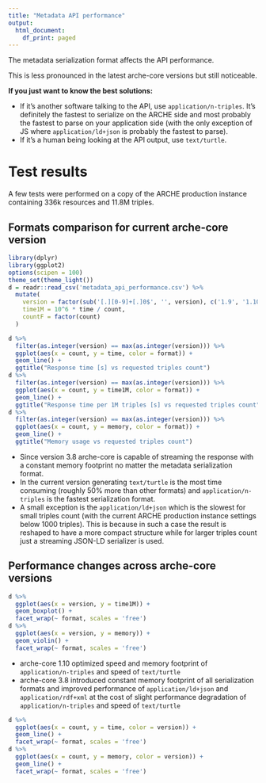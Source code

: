 ```yaml
---
title: "Metadata API performance"
output:
  html_document:
    df_print: paged
---
```


The metadata serialization format affects the API performance.

This is less pronounced in the latest arche-core versions but still noticeable.

**If you just want to know the best solutions:**

* If it's another software talking to the API, use `application/n-triples`. It's definitely the fastest to serialize on the ARCHE side and most probably the fastest to parse on your application side (with the only exception of JS where `application/ld+json` is probably the fastest to parse).
* If it's a human being looking at the API output, use `text/turtle`.

# Test results

A few tests were performed on a copy of the ARCHE production instance containing 336k resources and 11.8M triples.

## Formats comparison for current arche-core version

```r
library(dplyr)
library(ggplot2)
options(scipen = 100)
theme_set(theme_light())
d = readr::read_csv('metadata_api_performance.csv') %>%
  mutate(
    version = factor(sub('[.][0-9]+[.]0$', '', version), c('1.9', '1.10', '2.0', '3.0', '3.4', '3.7', '3.8')),
    time1M = 10^6 * time / count,
    countF = factor(count)
  )
```

```r
d %>%
  filter(as.integer(version) == max(as.integer(version))) %>%
  ggplot(aes(x = count, y = time, color = format)) +
  geom_line() +
  ggtitle("Response time [s] vs requested triples count")
d %>%
  filter(as.integer(version) == max(as.integer(version))) %>%
  ggplot(aes(x = count, y = time1M, color = format)) +
  geom_line() +
  ggtitle("Response time per 1M triples [s] vs requested triples count")
d %>%
  filter(as.integer(version) == max(as.integer(version))) %>%
  ggplot(aes(x = count, y = memory, color = format)) +
  geom_line() +
  ggtitle("Memory usage vs requested triples count")
```

* Since version 3.8 arche-core is capable of streaming the response with a constant memory footprint no matter the metadata serialization format.
* In the current version generating `text/turtle` is the most time consuming (roughly 50% more than other formats)
  and `application/n-triples` is the fastest serialization format.
* A small exception is the `application/ld+json` which is the slowest for small triples count
  (with the current ARCHE production instance settings below 1000 triples).
  This is because in such a case the result is reshaped to have a more compact structure while for
  larger triples count just a streaming JSON-LD serializer is used.

## Performance changes across arche-core versions

```r
d %>%
  ggplot(aes(x = version, y = time1M)) +
  geom_boxplot() +
  facet_wrap(~ format, scales = 'free')
d %>%
  ggplot(aes(x = version, y = memory)) +
  geom_violin() +
  facet_wrap(~ format, scales = 'free')
```

* arche-core 1.10 optimized speed and memory footprint of `application/n-triples` and speed of `text/turtle`
* arche-core 3.8 introduced constant memory footprint of all serialization formats and improved performance of `application/ld+json` and `application/rdf+xml`
  at the cost of slight performance degradation of `application/n-triples` and speed of `text/turtle`

```r
d %>%
  ggplot(aes(x = count, y = time, color = version)) +
  geom_line() +
  facet_wrap(~ format, scales = 'free')
d %>%
  ggplot(aes(x = count, y = memory, color = version)) +
  geom_line() +
  facet_wrap(~ format, scales = 'free')
```


